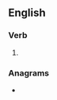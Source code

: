 {{also|restâtes}}
==English==

===Verb===
{{head|en|verb form}}

# {{en-third-person singular of|restate}}

===Anagrams===
* {{anagrams|en|estreats|retastes}}